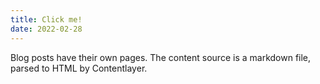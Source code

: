 ```yaml
---
title: Click me!
date: 2022-02-28
---
```


Blog posts have their own pages. The content source is a markdown file, parsed to HTML by Contentlayer.
